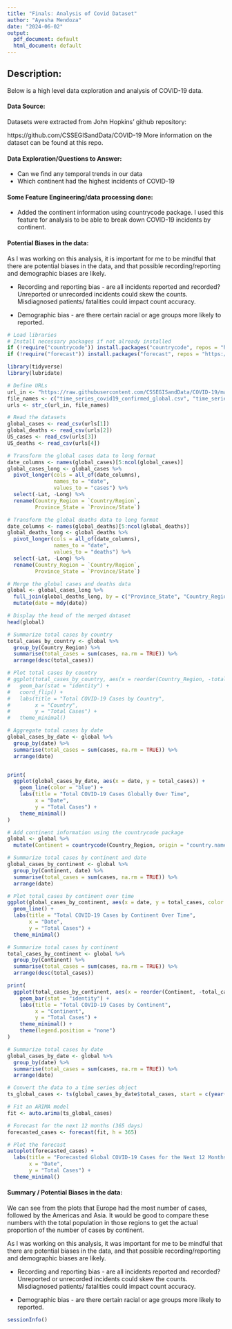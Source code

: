 ```yaml
---
title: "Finals: Analysis of Covid Dataset"
author: "Ayesha Mendoza"
date: "2024-06-02"
output:
  pdf_document: default
  html_document: default
---
```



## Description:

Below is a high level data exploration and analysis of COVID-19 data.

#### Data Source:

Datasets were extracted from John Hopkins' github repository:

https://github.com/CSSEGISandData/COVID-19
More information on the dataset can be found at this repo.


#### Data Exploration/Questions to Answer:

- Can we find any temporal trends in our data
- Which continent had the highest incidents of COVID-19


#### Some Feature Engineering/data processing done:

- Added the continent information using countrycode package.  I used this feature for analysis to be able to break down COVID-19 incidents by continent.
  
  
#### Potential Biases in the data:

  As I was working on this analysis, it is important for me to be mindful that there are potential
  biases in the data, and that possible recording/reporting and demographic biases are likely.
  
  - Recording and reporting bias - are all incidents reported and recorded?  Unreported or unrecorded incidents could skew the counts.  Misdiagnosed patients/ fatalities could impact count accuracy. 
  
  - Demographic bias - are there certain racial or age groups more likely to reported.

```r
# Load libraries
# Install necessary packages if not already installed
if (!require("countrycode")) install.packages("countrycode", repos = "https://cloud.r-project.org/")
if (!require("forecast")) install.packages("forecast", repos = "https://cloud.r-project.org/")

library(tidyverse)
library(lubridate)

# Define URLs
url_in <- "https://raw.githubusercontent.com/CSSEGISandData/COVID-19/master/csse_covid_19_data/csse_covid_19_time_series/"
file_names <- c("time_series_covid19_confirmed_global.csv", "time_series_covid19_deaths_global.csv", "time_series_covid19_confirmed_US.csv", "time_series_covid19_deaths_US.csv")
urls <- str_c(url_in, file_names)

# Read the datasets
global_cases <- read_csv(urls[1])
global_deaths <- read_csv(urls[2])
US_cases <- read_csv(urls[3])
US_deaths <- read_csv(urls[4])

# Transform the global cases data to long format
date_columns <- names(global_cases)[5:ncol(global_cases)]
global_cases_long <- global_cases %>%
  pivot_longer(cols = all_of(date_columns),
               names_to = "date",
               values_to = "cases") %>%
  select(-Lat, -Long) %>%
  rename(Country_Region = `Country/Region`,
         Province_State = `Province/State`)

# Transform the global deaths data to long format
date_columns <- names(global_deaths)[5:ncol(global_deaths)]
global_deaths_long <- global_deaths %>%
  pivot_longer(cols = all_of(date_columns),
               names_to = "date",
               values_to = "deaths") %>%
  select(-Lat, -Long) %>%
  rename(Country_Region = `Country/Region`,
         Province_State = `Province/State`)

# Merge the global cases and deaths data
global <- global_cases_long %>%
  full_join(global_deaths_long, by = c("Province_State", "Country_Region", "date")) %>%
  mutate(date = mdy(date))

# Display the head of the merged dataset
head(global)
```
```r
# Summarize total cases by country
total_cases_by_country <- global %>%
  group_by(Country_Region) %>%
  summarise(total_cases = sum(cases, na.rm = TRUE)) %>%
  arrange(desc(total_cases))

# Plot total cases by country
# ggplot(total_cases_by_country, aes(x = reorder(Country_Region, -total_cases), y = total_cases)) +
#   geom_bar(stat = "identity") +
#   coord_flip() +
#   labs(title = "Total COVID-19 Cases by Country",
#        x = "Country",
#        y = "Total Cases") +
#   theme_minimal()
```
```r
# Aggregate total cases by date
global_cases_by_date <- global %>%
  group_by(date) %>%
  summarise(total_cases = sum(cases, na.rm = TRUE)) %>%
  arrange(date)


print(
  ggplot(global_cases_by_date, aes(x = date, y = total_cases)) +
    geom_line(color = "blue") +
    labs(title = "Total COVID-19 Cases Globally Over Time",
         x = "Date",
         y = "Total Cases") +
    theme_minimal()
)
```
```r
# Add continent information using the countrycode package
global <- global %>%
  mutate(Continent = countrycode(Country_Region, origin = "country.name", destination = "continent"))

# Summarize total cases by continent and date
global_cases_by_continent <- global %>%
  group_by(Continent, date) %>%
  summarise(total_cases = sum(cases, na.rm = TRUE)) %>%
  arrange(date)

# Plot total cases by continent over time
ggplot(global_cases_by_continent, aes(x = date, y = total_cases, color = Continent)) +
  geom_line() +
  labs(title = "Total COVID-19 Cases by Continent Over Time",
       x = "Date",
       y = "Total Cases") +
  theme_minimal()
```
```r
# Summarize total cases by continent
total_cases_by_continent <- global %>%
  group_by(Continent) %>%
  summarise(total_cases = sum(cases, na.rm = TRUE)) %>%
  arrange(desc(total_cases))

print(
  ggplot(total_cases_by_continent, aes(x = reorder(Continent, -total_cases), y = total_cases, fill = Continent)) +
    geom_bar(stat = "identity") +
    labs(title = "Total COVID-19 Cases by Continent",
         x = "Continent",
         y = "Total Cases") +
    theme_minimal() +
    theme(legend.position = "none")
)
```
```r
# Summarize total cases by date
global_cases_by_date <- global %>%
  group_by(date) %>%
  summarise(total_cases = sum(cases, na.rm = TRUE)) %>%
  arrange(date)

# Convert the data to a time series object
ts_global_cases <- ts(global_cases_by_date$total_cases, start = c(year(min(global_cases_by_date$date)), month(min(global_cases_by_date$date))), frequency = 365)

# Fit an ARIMA model
fit <- auto.arima(ts_global_cases)

# Forecast for the next 12 months (365 days)
forecasted_cases <- forecast(fit, h = 365)

# Plot the forecast
autoplot(forecasted_cases) +
  labs(title = "Forecasted Global COVID-19 Cases for the Next 12 Months",
       x = "Date",
       y = "Total Cases") +
  theme_minimal()
```

#### Summary / Potential Biases in the data:

We can see from the plots that Europe had the most number of cases, followed by the Americas and Asia.
It would be good to compare these numbers with the total population in those regions to get the actual proportion of the number of cases by continent.


As I was working on this analysis, it was important for me to be mindful that there are potential
biases in the data, and that possible recording/reporting and demographic biases are likely.
  
  - Recording and reporting bias - are all incidents reported and recorded?  Unreported or unrecorded incidents could skew the counts.  Misdiagnosed patients/ fatalities could impact count accuracy. 
  
  - Demographic bias - are there certain racial or age groups more likely to reported.
  
```r
sessionInfo()

```

